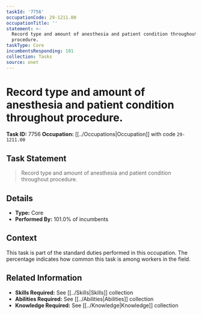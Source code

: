 ```yaml
---
taskId: '7756'
occupationCode: 29-1211.00
occupationTitle: ''
statement: >-
  Record type and amount of anesthesia and patient condition throughout
  procedure.
taskType: Core
incumbentsResponding: 101
collection: Tasks
source: onet
---
```

# Record type and amount of anesthesia and patient condition throughout procedure.

**Task ID:** 7756
**Occupation:** [[../Occupations|Occupation]] with code `29-1211.00`

## Task Statement

> Record type and amount of anesthesia and patient condition throughout procedure.

## Details

- **Type:** Core
- **Performed By:** 101.0% of incumbents

## Context

This task is part of the standard duties performed in this occupation. The percentage indicates how common this task is among workers in the field.

## Related Information

- **Skills Required:** See [[../Skills|Skills]] collection
- **Abilities Required:** See [[../Abilities|Abilities]] collection
- **Knowledge Required:** See [[../Knowledge|Knowledge]] collection
